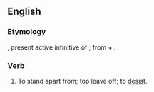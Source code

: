 ==English==

===Etymology===
{{etyl|la}} {{term|absistere|lang=la}}, present active infinitive of {{term|absisto|absistō|desist|lang=la}}; from {{term|ab||from, away from|lang=la}} + {{term|sisto|sistō|stand|lang=la}}.

===Verb===
{{en-verb}}

# {{obsolete}} To stand apart from; top leave off; to [[desist]].
